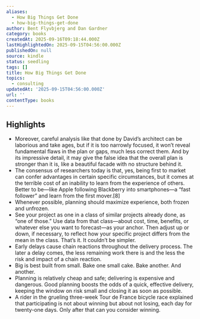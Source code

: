 ```yaml
---
aliases:
  - How Big Things Get Done
  - how-big-things-get-done
author: Bent Flyvbjerg and Dan Gardner
category: books
createdAt: 2025-09-16T09:18:44.000Z
lastHighlightedOn: 2025-09-15T04:56:00.000Z
publishedOn: null
source: kindle
status: seedling
tags: []
title: How Big Things Get Done
topics:
  - consulting
updatedAt: '2025-09-15T04:56:00.000Z'
url: ''
contentType: books
---
```

## Highlights

- Moreover, careful analysis like that done by David’s architect can be laborious and take ages, but if it is too narrowly focused, it won’t reveal fundamental flaws in the plan or gaps, much less correct them. And by its impressive detail, it may give the false idea that the overall plan is stronger than it is, like a beautiful facade with no structure behind it.
- The consensus of researchers today is that, yes, being first to market can confer advantages in certain specific circumstances, but it comes at the terrible cost of an inability to learn from the experience of others. Better to be—like Apple following Blackberry into smartphones—a “fast follower” and learn from the first mover.[8]
- Whenever possible, planning should maximize experience, both frozen and unfrozen.
- See your project as one in a class of similar projects already done, as “one of those.” Use data from that class—about cost, time, benefits, or whatever else you want to forecast—as your anchor. Then adjust up or down, if necessary, to reflect how your specific project differs from the mean in the class. That’s it. It couldn’t be simpler.
- Early delays cause chain reactions throughout the delivery process. The later a delay comes, the less remaining work there is and the less the risk and impact of a chain reaction.
- Big is best built from small. Bake one small cake. Bake another. And another.
- Planning is relatively cheap and safe; delivering is expensive and dangerous. Good planning boosts the odds of a quick, effective delivery, keeping the window on risk small and closing it as soon as possible.
- A rider in the grueling three-week Tour de France bicycle race explained that participating is not about winning but about not losing, each day for twenty-one days. Only after that can you consider winning.
